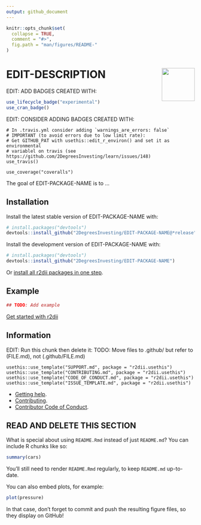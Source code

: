 ```yaml
---
output: github_document 
---
```

<!-- README.md is generated from README.Rmd. Please edit that file -->

```r
knitr::opts_chunk$set(
  collapse = TRUE,
  comment = "#>",
  fig.path = "man/figures/README-"
)
```

# <img src="https://i.imgur.com/vTLlhbp.png" align="right" height=88 /> EDIT-DESCRIPTION

EDIT: ADD BADGES CREATED WITH:

```R
use_lifecycle_badge("experimental")
use_cran_badge()
```

EDIT: CONSIDER ADDING BADGES CREATED WITH:

```
# In .travis.yml consider adding `warnings_are_errors: false`
# IMPORTANT (to avoid errors due to low limit rate):
# Get GITHUB_PAT with usethis::edit_r_environ() and set it as environmental 
# variablel on travis (see https://github.com/2DegreesInvesting/learn/issues/148)
use_travis()

use_coverage("coveralls")
```

The goal of EDIT-PACKAGE-NAME is to ...

## Installation

Install the latest stable version of EDIT-PACKAGE-NAME with:

```R
# install.packages("devtools")
devtools::install_github("2DegreesInvesting/EDIT-PACKAGE-NAME@*release")
```

Install the development version of EDIT-PACKAGE-NAME with:

```R
# install.packages("devtools")
devtools::install_github("2DegreesInvesting/EDIT-PACKAGE-NAME")
```

Or [install all r2dii packages in one step](https://2DegreesInvesting.github.io/r2dii/index.html#installation).

## Example

```r
## TODO: Add example
```

[Get started with r2dii](https://2DegreesInvesting.github.io/r2dii/articles/r2dii.html)

## Information

EDIT: Run this chunk then delete it:
TODO: Move files to .github/ but refer to (FILE.md), not (.github/FILE.md)

```
usethis::use_template("SUPPORT.md", package = "r2dii.usethis")
usethis::use_template("CONTRIBUTING.md", package = "r2dii.usethis")
usethis::use_template("CODE_OF_CONDUCT.md", package = "r2dii.usethis")
usethis::use_template("ISSUE_TEMPLATE.md", package = "r2dii.usethis")
```

* [Getting help](https://github.com/2DegreesInvesting/r2dii/blob/master/.github/SUPPORT.md).
* [Contributing](https://github.com/2DegreesInvesting/r2dii/blob/master/.github/CONTRIBUTING.md).
* [Contributor Code of Conduct](https://github.com/2DegreesInvesting/r2dii/blob/master/.github/CODE_OF_CONDUCT.md).

## READ AND DELETE THIS SECTION

What is special about using `README.Rmd` instead of just `README.md`? You can include R chunks like so:

```r
summary(cars)
```

You'll still need to render `README.Rmd` regularly, to keep `README.md` up-to-date.

You can also embed plots, for example:

```r
plot(pressure)
```

In that case, don't forget to commit and push the resulting figure files, so they display on GitHub!

